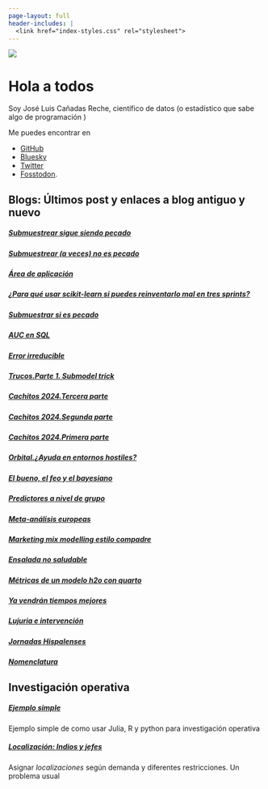```yaml
---
page-layout: full
header-includes: |
  <link href="index-styles.css" rel="stylesheet">
---
```


::: {.grid}

::: {.g-col-12 .g-col-md-6 id='bio-pic'}
![](profile2.jpg)
:::

::: {.g-col-12 .g-col-md-6 id='about-me-text'}
# Hola a todos

Soy José Luis Cañadas Reche, científico de datos (o estadístico que sabe algo de programación )


Me puedes encontrar en 

* [GitHub](https://github.com/joscani) 
* [Bluesky](https://bsky.app/profile/joscani.muestrear-no-es-pecado.es)
* [Twitter](https://twitter.com/joscani) 
* [Fosstodon](https://fosstodon.org/@joscani). 

:::


::: {.g-col-12 .g-col-md-5 .g-start-md-2}
# Blogs: Últimos post y enlaces a blog antiguo y nuevo 

##### [__Submuestrear sigue siendo pecado__](2025/05/submuestrear_bis_fixed.html)
##### [__Submuestrear (a veces) no es pecado__](2025/05/submuestrear_bis.html)
##### [__Área de aplicación__](2025/05/aoa.html)
##### [__¿Para qué usar scikit-learn si puedes reinventarlo mal en tres sprints?__](2025/04/frameworks.html)
##### [__Submuestrar si es pecado__](2025/03/submuestrear.html)
##### [__AUC en SQL__](2025/03/auc_sql.html)
##### [__Error irreducible__](2025/02/error_irreducible.html)
##### [__Trucos.Parte 1. Submodel trick__](2025/02/tricks.html)
##### [__Cachitos 2024.Tercera parte__](2025/01/nochevieja-cachitos-2024/cachitos_2024_tercera_parte.html)
##### [__Cachitos 2024.Segunda parte__](2025/01/nochevieja-cachitos-2024/cachitos_2024_segunda_parte.html)
##### [__Cachitos 2024.Primera parte__](2025/01/nochevieja-cachitos-2024/cachitos_2024_primera_parte.html)
##### [__Orbital.¿Ayuda en entornos hostiles?__](2024/11/orbital_entornos_hostiles.html)
##### [__El bueno, el feo y el bayesiano__](2024/09/god_and_bad_confounders.html)
##### [__Predictores a nivel de grupo__](2024/08/predictores_nivel_grupo_inf_causal.html)
##### [__Meta-análisis europeas__](2024/06/meta-analisis-europeas.html)
##### [__Marketing mix modelling estilo compadre__](2024/06/mmm_estilo_compadre.html)
##### [__Ensalada no saludable__](2024/05/Ensalada_no_saludable.html)
##### [__Métricas de un modelo h2o con quarto__](2024/04/metricas_modelo_con_quarto.html)
##### [__Ya vendrán tiempos mejores__](2024/04/tiempos_mejores.html)
##### [__Lujuria e intervención__](2024/03/lujuria_e_intervencion.html)
##### [__Jornadas Hispalenses__](2024/03/jornadas2024.html)
##### [__Nomenclatura__](2024/02/nomenclatura.html)

:::

::: {.g-col-12 .g-col-md-5 .g-start-md-2}

# Investigación operativa


##### [Ejemplo simple ](2022/06/21/io-parte-1/)
Ejemplo simple de como usar Julia, R y python para investigación operativa

##### [Localización: Indios y jefes](2022/08/01/indios-y-jefes-io-al-servicio-del-mal/)
Asignar _localizaciones_ según demanda y diferentes restricciones. Un problema usual



:::

:::
